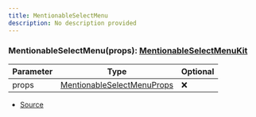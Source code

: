 ```yaml
---
title: MentionableSelectMenu
description: No description provided
---
```



### MentionableSelectMenu(props): [MentionableSelectMenuKit](/docs/api-reference/classes/MentionableSelectMenuKit)

| Parameter | Type | Optional |
| ----------- | ----------- | ----------- |
| props | [MentionableSelectMenuProps](/docs/api-reference/types/MentionableSelectMenuProps) | ❌ |


- [Source](https://github.com/underctrl-io/commandkit/blob/83ef44f10b86e30835e8636786e5222cac412af9/packages/commandkit/src/components/v1/select-menu/SelectMenu.ts#L175)